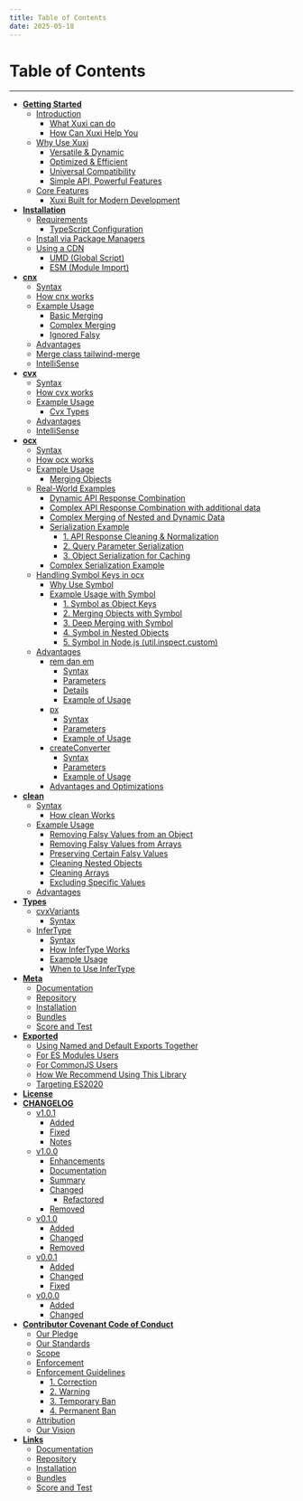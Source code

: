 ```yaml
---
title: Table of Contents
date: 2025-05-18
---
```


# Table of Contents

---

- [**Getting Started**](/started#getting-started)
  - [Introduction](/started#introduction)
    - [What Xuxi can do](/started#what-xuxi-can-do)
    - [How Can Xuxi Help You](/started#how-can-xuxi-help-you)
  - [Why Use Xuxi](/started#why-use-xuxi)
    - [Versatile & Dynamic](/started#-versatile-dynamic)
    - [Optimized & Efficient](/started#-optimized-efficient)
    - [Universal Compatibility](/started#-universal-compatibility)
    - [Simple API, Powerful Features](/started#-simple-api-powerful-features)
  - [Core Features](/started#core-features)
    - [Xuxi Built for Modern Development](/started#xuxi-built-for-modern-development)
- [**Installation**](/installation#installation)
  - [Requirements](/installation#requirements)
    - [TypeScript Configuration](/installation#typescript-configuration)
  - [Install via Package Managers](/installation#install-via-package-managers)
  - [Using a CDN](/installation#using-a-cdn)
    - [UMD (Global Script)](/installation#umd-global-script)
    - [ESM (Module Import)](/installation#esm-module-import)
- [**cnx**](/cnx#cnx)
  - [Syntax](/cnx#syntax)
  - [How cnx works](/cnx#how-cnx-works)
  - [Example Usage](/cnx#example-usage)
    - [Basic Merging](/cnx#basic-merging)
    - [Complex Merging](/cnx#complex-merging)
    - [Ignored Falsy](/cnx#ignored-falsy)
  - [Advantages](/cnx#advantages)
  - [Merge class tailwind-merge](/cnx#merge-class-tailwind-merge)
  - [IntelliSense](/cnx#intellisense)
- [**cvx**](/cvx#cvx)
  - [Syntax](/cvx#syntax)
  - [How cvx works](/cvx#how-cvx-works)
  - [Example Usage](/cvx#example-usage)
    - [Cvx Types](/cvx#cvx-types)
  - [Advantages](/cvx#advantages)
  - [IntelliSense](/cvx#intellisense)
- [**ocx**](/ocx#ocx)
  - [Syntax](/ocx#syntax)
  - [How ocx works](/ocx#how-ocx-works)
  - [Example Usage](/ocx#example-usage)
    - [Merging Objects](/ocx#merging-objects)
  - [Real-World Examples](/ocx#real-world-examples)
    - [Dynamic API Response Combination](/ocx#dynamic-api-response-combination)
    - [Complex API Response Combination with additional data](/ocx#complex-api-response-combination-with-additional-data)
    - [Complex Merging of Nested and Dynamic Data](/ocx#complex-merging-of-nested-and-dynamic-data)
    - [Serialization Example](/ocx#serialization-example)
      - [1. API Response Cleaning & Normalization](/ocx#1-api-response-cleaning-normalization)
      - [2. Query Parameter Serialization](/ocx#2-query-parameter-serialization)
      - [3. Object Serialization for Caching](/ocx#3-object-serialization-for-caching)
    - [Complex Serialization Example](/ocx#complex-serialization-example)
  - [Handling Symbol Keys in ocx](/ocx#handling-symbol-keys-in-ocx)
    - [Why Use Symbol](/ocx#why-use-symbol)
    - [Example Usage with Symbol](/ocx#example-usage-with-symbol)
      - [1. Symbol as Object Keys](/ocx#1-symbol-as-object-keys)
      - [2. Merging Objects with Symbol](/ocx#2-merging-objects-with-symbol)
      - [3. Deep Merging with Symbol](/ocx#3-deep-merging-with-symbol)
      - [4. Symbol in Nested Objects](/ocx#4-symbol-in-nested-objects)
      - [5. Symbol in Node.js (util.inspect.custom)](/ocx#5-symbol-in-nodejs-utilinspectcustom)
  - [Advantages](/ocx#advantages)
    - [rem dan em](/converter#rem-dan-em)
      - [Syntax](/converter#syntax)
      - [Parameters](/converter#parameters)
      - [Details](/converter#details)
      - [Example of Usage](/converter#example-of-usage)
    - [px](/converter#px)
      - [Syntax](/converter#syntax)
      - [Parameters](/converter#parameters)
      - [Example of Usage](/converter#example-of-usage)
    - [createConverter](/converter#createconverter)
      - [Syntax](/converter#syntax)
      - [Parameters](/converter#parameters)
      - [Example of Usage](/converter#example-of-usage)
    - [Advantages and Optimizations](/converter#advantages-and-optimizations)
- [**clean**](/clean#clean)
  - [Syntax](/clean#syntax)
    - [How clean Works](/clean#how-clean-works)
  - [Example Usage](/clean#example-usage)
    - [Removing Falsy Values from an Object](/clean#removing-falsy-values-from-an-object)
    - [Removing Falsy Values from Arrays](/clean#removing-falsy-values-from-arrays)
    - [Preserving Certain Falsy Values](/clean#preserving-certain-falsy-values)
    - [Cleaning Nested Objects](/clean#cleaning-nested-objects)
    - [Cleaning Arrays](/clean#cleaning-arrays)
    - [Excluding Specific Values](/clean#excluding-specific-values)
  - [Advantages](/clean#advantages)
- [**Types**](/types#types)
  - [cvxVariants](/types#cvxvariants)
    - [Syntax](/types#syntax)
  - [InferType](/types#infertype)
    - [Syntax](/types#syntax)
    - [How InferType Works](/types#how-infertype-works)
    - [Example Usage](/types#example-usage)
    - [When to Use InferType](/types#when-to-use-infertype)
- [**Meta**](/meta#meta)
  - [Documentation](/meta#documentation)
  - [Repository](/meta#repository)
  - [Installation](/meta#installation)
  - [Bundles](/meta#bundles)
  - [Score and Test](/meta#score-and-test)
- [**Exported**](/exported#exported)
  - [Using Named and Default Exports Together](/exported#using-named-and-default-exports-together)
  - [For ES Modules Users](/exported#for-es-modules-users)
  - [For CommonJS Users](/exported#for-commonjs-users)
  - [How We Recommend Using This Library](/exported#how-we-recommend-using-this-library)
  - [Targeting ES2020](/exported#targeting-es2020)
- [**License**](/license#license)
- [**CHANGELOG**](/changelog#changelog)
  - [v1.0.1](/changelog#101---2025-05-18)
    - [Added](/changelog#added)
    - [Fixed](/changelog#fixed)
    - [Notes](/changelog#notes)
  - [v1.0.0](/changelog#100---2025-05-05)
    - [Enhancements](/changelog#enhancements)
    - [Documentation](/changelog#documentation)
    - [Summary](/changelog#summary)
    - [Changed](/changelog#changed)
      - [Refactored](/changelog#refactored)
    - [Removed](/changelog#removed)
  - [v0.1.0](/changelog#010---2025-05-04)
    - [Added](/changelog#added)
    - [Changed](/changelog#changed)
    - [Removed](/changelog#removed)
  - [v0.0.1](/changelog#001---2025-01-25)
    - [Added](/changelog#added)
    - [Changed](/changelog#changed)
    - [Fixed](/changelog#fixed)
  - [v0.0.0](/changelog#000---2025-01-23)
    - [Added](/changelog#added)
    - [Changed](/changelog#changed)
- [**Contributor Covenant Code of Conduct**](/coc#contributor-covenant-code-of-conduct)
  - [Our Pledge](/coc#our-pledge)
  - [Our Standards](/coc#our-standards)
  - [Scope](/coc#scope)
  - [Enforcement](/coc#enforcement)
  - [Enforcement Guidelines](/coc#enforcement-guidelines)
    - [1. Correction](/coc#1-correction)
    - [2. Warning](/coc#2-warning)
    - [3. Temporary Ban](/coc#3-temporary-ban)
    - [4. Permanent Ban](/coc#4-permanent-ban)
  - [Attribution](/coc#attribution)
  - [Our Vision](/coc#our-vision)
- [**Links**](/links#links)
  - [Documentation](/links#documentation)
  - [Repository](/links#repository)
  - [Installation](/links#installation)
  - [Bundles](/links#bundles)
  - [Score and Test](/links#score-and-test)
